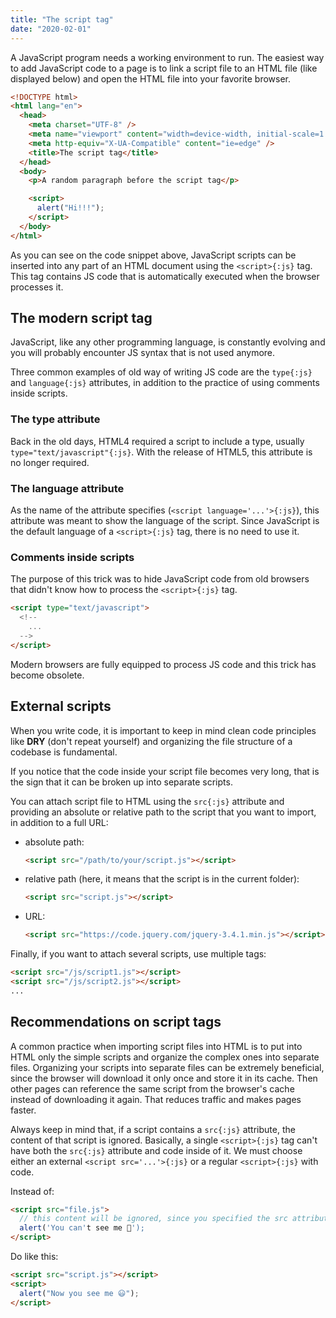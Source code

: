 ```yaml
---
title: "The script tag"
date: "2020-02-01"
---
```


A JavaScript program needs a working environment to run.
The easiest way to add JavaScript code to a page is to link a script file to an HTML file (like displayed below) and open the HTML file into your favorite browser.

```html title="generic-file.html"
<!DOCTYPE html>
<html lang="en">
  <head>
    <meta charset="UTF-8" />
    <meta name="viewport" content="width=device-width, initial-scale=1.0" />
    <meta http-equiv="X-UA-Compatible" content="ie=edge" />
    <title>The script tag</title>
  </head>
  <body>
    <p>A random paragraph before the script tag</p>

    <script>
      alert("Hi!!!");
    </script>
  </body>
</html>
```

As you can see on the code snippet above, JavaScript scripts can be inserted into any part of an HTML document using the `<script>{:js}` tag.
This tag contains JS code that is automatically executed when the browser processes it.

## The modern script tag

JavaScript, like any other programming language, is constantly evolving and you will probably encounter JS syntax that is not used anymore.

Three common examples of old way of writing JS code are the `type{:js}` and `language{:js}` attributes, in addition to the practice of using comments inside scripts.

### The type attribute

Back in the old days, HTML4 required a script to include a type, usually `type="text/javascript"{:js}`.
With the release of HTML5, this attribute is no longer required.

### The language attribute

As the name of the attribute specifies (`<script language='...'>{:js}`), this attribute was meant to show the language of the script.
Since JavaScript is the default language of a `<script>{:js}` tag, there is no need to use it.

### Comments inside scripts

The purpose of this trick was to hide JavaScript code from old browsers that didn't know how to process the `<script>{:js}` tag.

```html title="generic-file.html"
<script type="text/javascript">
  <!--
    ...
  -->
</script>
```

Modern browsers are fully equipped to process JS code and this trick has become obsolete.

## External scripts

When you write code, it is important to keep in mind clean code principles like **DRY** (don't repeat yourself)
and organizing the file structure of a codebase is fundamental.

If you notice that the code inside your script file becomes very long, that is the sign that it can be broken up into separate scripts.

You can attach script file to HTML using the `src{:js}` attribute and providing an absolute or relative path to the script that you want to import, in addition to a full URL:

- absolute path:

  ```html title="generic-file.html"
  <script src="/path/to/your/script.js"></script>
  ```

- relative path (here, it means that the script is in the current folder):

  ```html title="generic-file.html"
  <script src="script.js"></script>
  ```

- URL:
  ```html title="generic-file.html"
  <script src="https://code.jquery.com/jquery-3.4.1.min.js"></script>
  ```

Finally, if you want to attach several scripts, use multiple tags:

```html title="generic-file.html"
<script src="/js/script1.js"></script>
<script src="/js/script2.js"></script>
...
```

## Recommendations on script tags

A common practice when importing script files into HTML is to put into HTML only the simple scripts and organize the complex ones into separate files.
Organizing your scripts into separate files can be extremely beneficial, since the browser will download it only once and store it in its cache.
Then other pages can reference the same script from the browser's cache instead of downloading it again.
That reduces traffic and makes pages faster.

Always keep in mind that, if a script contains a `src{:js}` attribute, the content of that script is ignored.
Basically, a single `<script>{:js}` tag can't have both the `src{:js}` attribute and code inside of it.
We must choose either an external `<script src='...'>{:js}` or a regular `<script>{:js}` with code.

Instead of:

```html title="generic-file.html"
<script src="file.js">
  // this content will be ignored, since you specified the src attribute
  alert('You can't see me 🙈');
</script>
```

Do like this:

```html title="generic-file.html"
<script src="script.js"></script>
<script>
  alert("Now you see me 😃");
</script>
```
